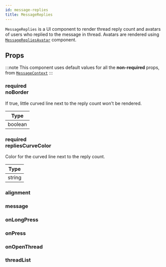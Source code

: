 ```yaml
---
id: message-replies
title: MessageReplies
---
```



`MessageReplies` is a UI component to render thread reply count and avatars of users who replied to the message in thread. Avatars are rendered using [`MessageRepliesAvatar`](./message-replies-avatar) component.

## Props

:::note
This component uses default values for all the **non-required** props, from [`MessageContext`](../contexts/message-context)
:::

### <div class="label required">required</div> **noBorder**

If true, little curved line next to the reply count won't be rendered.

| Type |
| - |
| boolean |

### <div class="label required">required</div> **repliesCurveColor**

Color for the curved line next to the reply count.

| Type |
| - |
| string |

### alignment

<Alignment />

### message

<MessageProp />

### onLongPress

<OnLongPress />

### onPress

<OnPress />

### onOpenThread

<OnOpenThread />

### threadList

<ThreadList />